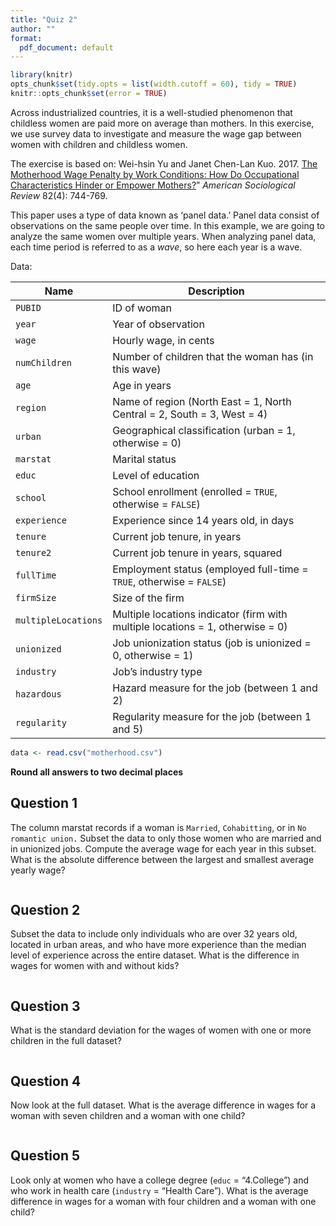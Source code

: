 ```yaml
---
title: "Quiz 2"
author: ""
format:
  pdf_document: default
---
```


```r
library(knitr)
opts_chunk$set(tidy.opts = list(width.cutoff = 60), tidy = TRUE)
knitr::opts_chunk$set(error = TRUE)
```

Across industrialized countries, it is a well-studied phenomenon that childless women are paid more on average than mothers. In this exercise, we use survey data to investigate and measure the wage gap between women with children and childless women.

The exercise is based on: Wei-hsin Yu and Janet Chen-Lan Kuo. 2017. [The Motherhood Wage Penalty by Work Conditions: How Do Occupational Characteristics Hinder or Empower Mothers?](https://doi.org/10.1177/0003122417712729)" *American Sociological Review* 82(4): 744-769.

This paper uses a type of data known as 'panel data.' Panel data consist of 
observations on the same people over time. In this example, we are going to 
analyze the same women over multiple years. When analyzing panel data, each 
time period is referred to as a *wave*, so here each year is a wave.

Data: 

| Name              | Description                                                                 |
|-------------------|-----------------------------------------------------------------------------|
| `PUBID`           | ID of woman                                                                 |
| `year`            | Year of observation                                                         |
| `wage`            | Hourly wage, in cents                                                       |
| `numChildren`     | Number of children that the woman has (in this wave)                        |
| `age`             | Age in years                                                                |
| `region`          | Name of region (North East = 1, North Central = 2, South = 3, West = 4)     |
| `urban`           | Geographical classification (urban = 1, otherwise = 0)                      |
| `marstat`         | Marital status                                                              |
| `educ`            | Level of education                                                          |
| `school`          | School enrollment (enrolled = `TRUE`, otherwise = `FALSE`)                  |
| `experience`      | Experience since 14 years old, in days                                      |
| `tenure`          | Current job tenure, in years                                                |
| `tenure2`         | Current job tenure in years, squared                                        |
| `fullTime`        | Employment status (employed full-time = `TRUE`, otherwise = `FALSE`)        |
| `firmSize`        | Size of the firm                                                            |
| `multipleLocations`| Multiple locations indicator (firm with multiple locations = 1, otherwise = 0)|
| `unionized`       | Job unionization status (job is unionized = 0, otherwise = 1)               |
| `industry`        | Job's industry type                                                         |
| `hazardous`       | Hazard measure for the job (between 1 and 2)                                |
| `regularity`      | Regularity measure for the job (between 1 and 5)                            |


```r
data <- read.csv("motherhood.csv")
```

**Round all answers to two decimal places**

## Question 1

The column marstat records if a woman is `Married`, `Cohabitting`, or in `No romantic union.` Subset the data to only those women who are married and in unionized jobs. Compute the average wage for each year in this subset.  What is the absolute difference between the largest and smallest average yearly wage?

```r

```

## Question 2
Subset the data to include only individuals who are over 32 years old, located in urban areas, and who have more experience than the median level of experience across the entire dataset.  What is the difference in wages for women with and without kids?

```r

```

## Question 3

What is the standard deviation for the wages of women with one or more children in the full dataset?

```r

```

## Question 4

Now look at the full dataset.  What is the average difference in wages for a woman with seven children and a woman with one child?

```r

```

## Question 5

Look only at women who have a college degree (`educ` = "4.College") and who work in health care (`industry` = "Health Care"). What is the average difference in wages for a woman with four children and a woman with one child? 

```r

```
